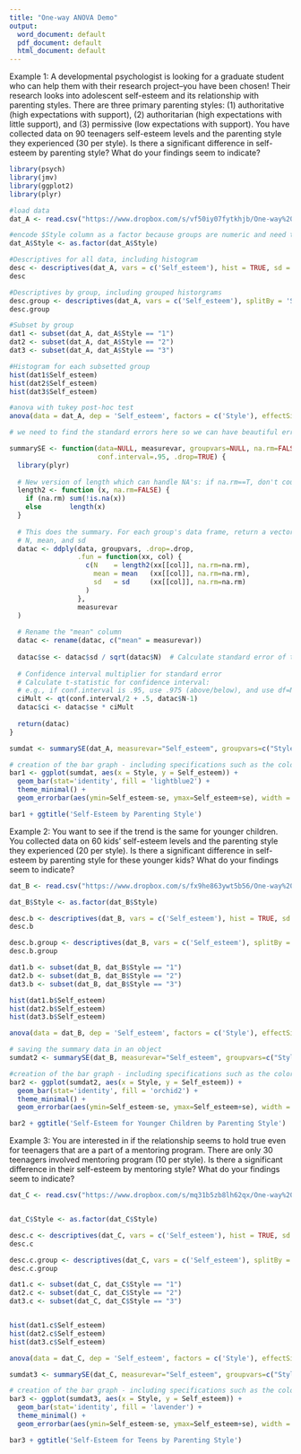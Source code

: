 ---
title: "One-way ANOVA Demo"
output:
  word_document: default
  pdf_document: default
  html_document: default
---
Example 1: 
A developmental psychologist is looking for a graduate student who can help them with their research project--you have been chosen! Their research looks into adolescent self-esteem and its relationship with parenting styles. There are three primary parenting styles: (1) authoritative (high expectations with support), (2) authoritarian (high expectations with little support), and (3) permissive (low expectations with support). You have collected data on 90 teenagers self-esteem levels and the parenting style they experienced (30 per style). Is there a significant difference in self-esteem by parenting style? What do your findings seem to indicate?

```{r}
library(psych)
library(jmv)
library(ggplot2)
library(plyr)
```

```{r}
#load data
dat_A <- read.csv("https://www.dropbox.com/s/vf50iy07fytkhjb/One-way%20ANOVA.A.csv?dl=1")

#encode $Style column as a factor because groups are numeric and need to be read as factor and not number
dat_A$Style <- as.factor(dat_A$Style)
```

```{r}
#Descriptives for all data, including histogram
desc <- descriptives(dat_A, vars = c('Self_esteem'), hist = TRUE, sd = TRUE, se = TRUE, skew = TRUE, kurt = TRUE)
desc

#Descriptives by group, including grouped historgrams
desc.group <- descriptives(dat_A, vars = c('Self_esteem'), splitBy = 'Style', hist = TRUE, sd = TRUE, se = TRUE, skew = TRUE, kurt = TRUE)
desc.group

#Subset by group
dat1 <- subset(dat_A, dat_A$Style == "1")
dat2 <- subset(dat_A, dat_A$Style == "2")
dat3 <- subset(dat_A, dat_A$Style == "3")

#Histogram for each subsetted group
hist(dat1$Self_esteem)
hist(dat2$Self_esteem)
hist(dat3$Self_esteem)
```

```{r}
#anova with tukey post-hoc test
anova(data = dat_A, dep = 'Self_esteem', factors = c('Style'), effectSize = 'partEta', postHoc = c('Style'), postHocCorr = 'tukey', homo = TRUE)

```

```{r}
# we need to find the standard errors here so we can have beautiful error bars --- always have error bars...always.

summarySE <- function(data=NULL, measurevar, groupvars=NULL, na.rm=FALSE,
                      conf.interval=.95, .drop=TRUE) {
  library(plyr)
  
  # New version of length which can handle NA's: if na.rm==T, don't count them
  length2 <- function (x, na.rm=FALSE) {
    if (na.rm) sum(!is.na(x))
    else       length(x)
  }
  
  # This does the summary. For each group's data frame, return a vector with
  # N, mean, and sd
  datac <- ddply(data, groupvars, .drop=.drop,
                 .fun = function(xx, col) {
                   c(N    = length2(xx[[col]], na.rm=na.rm),
                     mean = mean   (xx[[col]], na.rm=na.rm),
                     sd   = sd     (xx[[col]], na.rm=na.rm)
                   )
                 },
                 measurevar
  )
  
  # Rename the "mean" column    
  datac <- rename(datac, c("mean" = measurevar))
  
  datac$se <- datac$sd / sqrt(datac$N)  # Calculate standard error of the mean
  
  # Confidence interval multiplier for standard error
  # Calculate t-statistic for confidence interval: 
  # e.g., if conf.interval is .95, use .975 (above/below), and use df=N-1
  ciMult <- qt(conf.interval/2 + .5, datac$N-1)
  datac$ci <- datac$se * ciMult
  
  return(datac)
}
```

```{r}
sumdat <- summarySE(dat_A, measurevar="Self_esteem", groupvars=c("Style"))

```


```{r}
# creation of the bar graph - including specifications such as the color, title, addition of error bars, etc. 
bar1 <- ggplot(sumdat, aes(x = Style, y = Self_esteem)) +
  geom_bar(stat='identity', fill = 'lightblue2') +
  theme_minimal() +
  geom_errorbar(aes(ymin=Self_esteem-se, ymax=Self_esteem+se), width = .1)

bar1 + ggtitle('Self-Esteem by Parenting Style')

```

Example 2: You want to see if the trend is the same for younger children. You collected data on 60 kids' self-esteem levels and the parenting style they experienced (20 per style). Is there a significant difference in self-esteem by parenting style for these younger kids? What do your findings seem to indicate?


```{r}
dat_B <- read.csv("https://www.dropbox.com/s/fx9he863ywt5b56/One-way%20ANOVA.B.csv?dl=1")

dat_B$Style <- as.factor(dat_B$Style)
```

```{r}
desc.b <- descriptives(dat_B, vars = c('Self_esteem'), hist = TRUE, sd = TRUE, se = TRUE, skew = TRUE, kurt = TRUE)
desc.b

desc.b.group <- descriptives(dat_B, vars = c('Self_esteem'), splitBy = 'Style', hist = TRUE, sd = TRUE, se = TRUE, skew = TRUE, kurt = TRUE)
desc.b.group

dat1.b <- subset(dat_B, dat_B$Style == "1")
dat2.b <- subset(dat_B, dat_B$Style == "2")
dat3.b <- subset(dat_B, dat_B$Style == "3")

hist(dat1.b$Self_esteem)
hist(dat2.b$Self_esteem)
hist(dat3.b$Self_esteem)
```

```{r}
anova(data = dat_B, dep = 'Self_esteem', factors = c('Style'), effectSize = 'partEta', postHoc = c('Style'), postHocCorr = 'tukey', homo = TRUE, desc = TRUE)

```

```{r}
# saving the summary data in an object
sumdat2 <- summarySE(dat_B, measurevar="Self_esteem", groupvars=c("Style"))

```


```{r}
#creation of the bar graph - including specifications such as the color, title, addition of error bars, etc. 
bar2 <- ggplot(sumdat2, aes(x = Style, y = Self_esteem)) +
  geom_bar(stat='identity', fill = 'orchid2') +
  theme_minimal() +
  geom_errorbar(aes(ymin=Self_esteem-se, ymax=Self_esteem+se), width = .1)

bar2 + ggtitle('Self-Esteem for Younger Children by Parenting Style')

```

Example 3:  You are interested in if the relationship seems to hold true even for teenagers that are a part of a mentoring program. There are only 30 teenagers involved mentoring program (10 per style). Is there a significant difference in their self-esteem by mentoring style? What do your findings seem to indicate?


```{r}

dat_C <- read.csv("https://www.dropbox.com/s/mq31b5zb8lh62qx/One-way%20ANOVA_C.csv?dl=1")


dat_C$Style <- as.factor(dat_C$Style)
```

```{r}
desc.c <- descriptives(dat_C, vars = c('Self_esteem'), hist = TRUE, sd = TRUE, se = TRUE, skew = TRUE, kurt = TRUE)
desc.c

desc.c.group <- descriptives(dat_C, vars = c('Self_esteem'), splitBy = 'Style', hist = TRUE, sd = TRUE, se = TRUE, skew = TRUE, kurt = TRUE)
desc.c.group

dat1.c <- subset(dat_C, dat_C$Style == "1")
dat2.c <- subset(dat_C, dat_C$Style == "2")
dat3.c <- subset(dat_C, dat_C$Style == "3")


hist(dat1.c$Self_esteem)
hist(dat2.c$Self_esteem)
hist(dat3.c$Self_esteem)
```

```{r}


anova(data = dat_C, dep = 'Self_esteem', factors = c('Style'), effectSize = 'partEta', postHoc = c('Style'), postHocCorr = 'tukey', homo = TRUE, desc = TRUE)

```

```{r}
sumdat3 <- summarySE(dat_C, measurevar="Self_esteem", groupvars=c("Style"))

```


```{r}
# creation of the bar graph - including specifications such as the color, title, addition of error bars, etc. 
bar3 <- ggplot(sumdat3, aes(x = Style, y = Self_esteem)) +
  geom_bar(stat='identity', fill = 'lavender') +
  theme_minimal() +
  geom_errorbar(aes(ymin=Self_esteem-se, ymax=Self_esteem+se), width = .1)

bar3 + ggtitle('Self-Esteem for Teens by Parenting Style')

```
